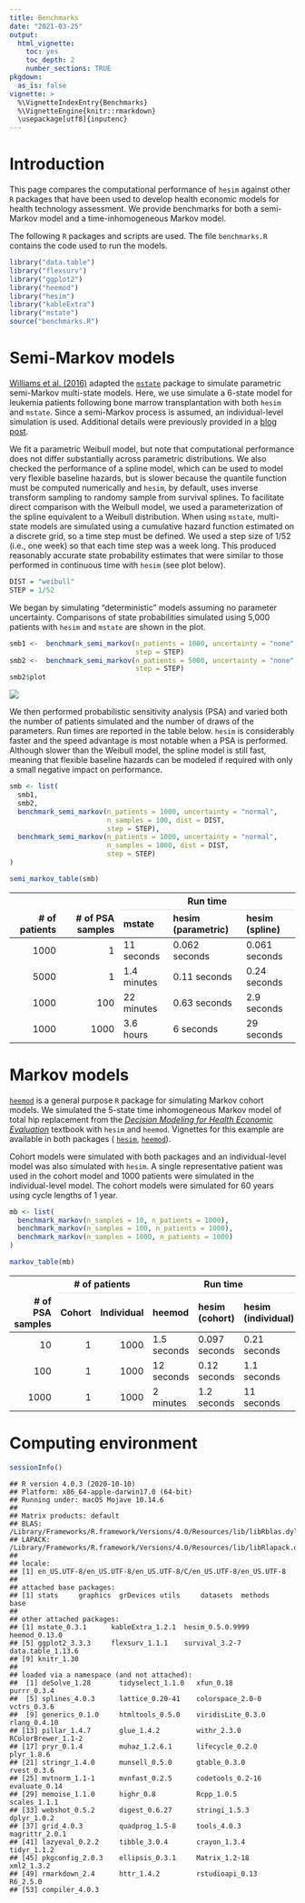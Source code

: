 ```yaml
---
title: Benchmarks
date: "2021-03-25"
output: 
  html_vignette:
    toc: yes
    toc_depth: 2
    number_sections: TRUE
pkgdown: 
  as_is: false
vignette: >
  %\VignetteIndexEntry{Benchmarks}
  %\VignetteEngine{knitr::rmarkdown}
  \usepackage[utf8]{inputenc}
---
```




# Introduction
This page compares the computational performance of `hesim` against other `R` packages that have been used to develop health economic models for health technology assessment. We provide benchmarks for both a semi-Markov model and a time-inhomogeneous Markov model. 

The following `R` packages and scripts are used. The file `benchmarks.R` contains the code used to run the models.


```r
library("data.table")
library("flexsurv")
library("ggplot2")
library("heemod")
library("hesim")
library("kableExtra")
library("mstate")
source("benchmarks.R")
```

# Semi-Markov models
[Williams et al. (2016)](https://doi.org/10.1177/0272989X16651869) adapted the [`mstate`](https://www.jstatsoft.org/article/view/v038i07) package to simulate parametric semi-Markov multi-state models. Here, we use simulate a 6-state model for leukemia patients following bone marrow transplantation with both `hesim` and `mstate`. Since a semi-Markov process is assumed, an individual-level simulation is used. Additional details were previously provided in a [blog post](https://devinincerti.com/2019/01/01/sim-mstate.html).

We fit a parametric Weibull model, but note that computational performance does not differ substantially across parametric distributions. We also checked the performance of a spline model, which can be used to model very flexible baseline hazards, but is slower because the quantile function must be computed numerically and `hesim`, by default, uses inverse transform sampling to randomy sample from survival splines. To facilitate direct comparison with the Weibull model, we used a parameterization of the spline equivalent to a Weibull distribution. When using `mstate`, multi-state models are simulated using a cumulative hazard function estimated on a discrete grid, so a time step must be defined. We used a step size of 1/52 (i.e., one week) so that each time step was a week long. This produced reasonably accurate state probability estimates that were similar to those performed in continuous time with `hesim` (see plot below).


```r
DIST = "weibull"
STEP = 1/52
```

We began by simulating "deterministic" models assuming no parameter uncertainty. Comparisons of state probabilities simulated using 5,000 patients with `hesim` and `mstate` are shown in the plot.


```r
smb1 <-  benchmark_semi_markov(n_patients = 1000, uncertainty = "none", dist = DIST,
                               step = STEP)
smb2 <-  benchmark_semi_markov(n_patients = 5000, uncertainty = "none", dist = DIST,
                               step = STEP)
smb2$plot
```

![](benchmarks_figs/SemiMarkov-1.png)

We then performed probabilistic sensitivity analysis (PSA) and varied both the number of patients simulated and the number of draws of the parameters. Run times are reported in the table below. `hesim` is considerably faster and the speed advantage is most notable when a PSA is performed. Although slower than the Weibull model, the spline model is still fast, meaning that flexible baseline hazards can be modeled if required with only a small negative impact on performance.


```r
smb <- list(
  smb1,
  smb2,
  benchmark_semi_markov(n_patients = 1000, uncertainty = "normal", 
                        n_samples = 100, dist = DIST,
                        step = STEP),
  benchmark_semi_markov(n_patients = 1000, uncertainty = "normal", 
                        n_samples = 1000, dist = DIST,
                        step = STEP)
)
```


```r
semi_markov_table(smb)
```

<table class="table" style="margin-left: auto; margin-right: auto;">
 <thead>
<tr>
<th style="empty-cells: hide;border-bottom:hidden;" colspan="2"></th>
<th style="border-bottom:hidden;padding-bottom:0; padding-left:3px;padding-right:3px;text-align: center; " colspan="3"><div style="border-bottom: 1px solid #ddd; padding-bottom: 5px; ">Run time</div></th>
</tr>
  <tr>
   <th style="text-align:right;"> # of patients </th>
   <th style="text-align:right;"> # of PSA samples </th>
   <th style="text-align:left;"> mstate </th>
   <th style="text-align:left;"> hesim (parametric) </th>
   <th style="text-align:left;"> hesim (spline) </th>
  </tr>
 </thead>
<tbody>
  <tr>
   <td style="text-align:right;"> 1000 </td>
   <td style="text-align:right;"> 1 </td>
   <td style="text-align:left;"> 11 seconds </td>
   <td style="text-align:left;"> 0.062 seconds </td>
   <td style="text-align:left;"> 0.061 seconds </td>
  </tr>
  <tr>
   <td style="text-align:right;"> 5000 </td>
   <td style="text-align:right;"> 1 </td>
   <td style="text-align:left;"> 1.4 minutes </td>
   <td style="text-align:left;"> 0.11 seconds </td>
   <td style="text-align:left;"> 0.24 seconds </td>
  </tr>
  <tr>
   <td style="text-align:right;"> 1000 </td>
   <td style="text-align:right;"> 100 </td>
   <td style="text-align:left;"> 22 minutes </td>
   <td style="text-align:left;"> 0.63 seconds </td>
   <td style="text-align:left;"> 2.9 seconds </td>
  </tr>
  <tr>
   <td style="text-align:right;"> 1000 </td>
   <td style="text-align:right;"> 1000 </td>
   <td style="text-align:left;"> 3.6 hours </td>
   <td style="text-align:left;"> 6 seconds </td>
   <td style="text-align:left;"> 29 seconds </td>
  </tr>
</tbody>
</table>

# Markov models
[`heemod`](https://cran.r-project.org/web/packages/heemod/index.html) is a general purpose `R` package for simulating Markov cohort models. We simulated the 5-state time inhomogeneous Markov model of total hip replacement from the [*Decision Modeling for Health Economic Evaluation*](https://www.herc.ox.ac.uk/downloads/decision-modelling-for-health-economic-evaluation) textbook with `hesim` and `heemod`. Vignettes for this example are available in both packages ( [`hesim`](https://hesim-dev.github.io/hesim/articles/markov-inhomogeneous-cohort.html), [`heemod`](https://cran.r-project.org/web/packages/heemod/vignettes/d_non_homogeneous.html)).

Cohort models were simulated with both packages and an individual-level model was also simulated with `hesim`. A single representative patient was used in the cohort model and 1000 patients were simulated in the individual-level model. The cohort models were simulated for 60 years using cycle lengths of 1 year.


```r
mb <- list(
  benchmark_markov(n_samples = 10, n_patients = 1000),
  benchmark_markov(n_samples = 100, n_patients = 1000),
  benchmark_markov(n_samples = 1000, n_patients = 1000)
)
```


```r
markov_table(mb)
```

<table class="table" style="margin-left: auto; margin-right: auto;">
 <thead>
<tr>
<th style="empty-cells: hide;border-bottom:hidden;" colspan="1"></th>
<th style="border-bottom:hidden;padding-bottom:0; padding-left:3px;padding-right:3px;text-align: center; " colspan="2"><div style="border-bottom: 1px solid #ddd; padding-bottom: 5px; "># of patients</div></th>
<th style="border-bottom:hidden;padding-bottom:0; padding-left:3px;padding-right:3px;text-align: center; " colspan="3"><div style="border-bottom: 1px solid #ddd; padding-bottom: 5px; ">Run time</div></th>
</tr>
  <tr>
   <th style="text-align:right;"> # of PSA samples </th>
   <th style="text-align:right;"> Cohort </th>
   <th style="text-align:right;"> Individual </th>
   <th style="text-align:left;"> heemod </th>
   <th style="text-align:left;"> hesim (cohort) </th>
   <th style="text-align:left;"> hesim (individual) </th>
  </tr>
 </thead>
<tbody>
  <tr>
   <td style="text-align:right;"> 10 </td>
   <td style="text-align:right;"> 1 </td>
   <td style="text-align:right;"> 1000 </td>
   <td style="text-align:left;"> 1.5 seconds </td>
   <td style="text-align:left;"> 0.097 seconds </td>
   <td style="text-align:left;"> 0.21 seconds </td>
  </tr>
  <tr>
   <td style="text-align:right;"> 100 </td>
   <td style="text-align:right;"> 1 </td>
   <td style="text-align:right;"> 1000 </td>
   <td style="text-align:left;"> 12 seconds </td>
   <td style="text-align:left;"> 0.12 seconds </td>
   <td style="text-align:left;"> 1.1 seconds </td>
  </tr>
  <tr>
   <td style="text-align:right;"> 1000 </td>
   <td style="text-align:right;"> 1 </td>
   <td style="text-align:right;"> 1000 </td>
   <td style="text-align:left;"> 2 minutes </td>
   <td style="text-align:left;"> 1.2 seconds </td>
   <td style="text-align:left;"> 11 seconds </td>
  </tr>
</tbody>
</table>

# Computing environment

```r
sessionInfo()
```

```
## R version 4.0.3 (2020-10-10)
## Platform: x86_64-apple-darwin17.0 (64-bit)
## Running under: macOS Mojave 10.14.6
## 
## Matrix products: default
## BLAS:   /Library/Frameworks/R.framework/Versions/4.0/Resources/lib/libRblas.dylib
## LAPACK: /Library/Frameworks/R.framework/Versions/4.0/Resources/lib/libRlapack.dylib
## 
## locale:
## [1] en_US.UTF-8/en_US.UTF-8/en_US.UTF-8/C/en_US.UTF-8/en_US.UTF-8
## 
## attached base packages:
## [1] stats     graphics  grDevices utils     datasets  methods   base     
## 
## other attached packages:
## [1] mstate_0.3.1      kableExtra_1.2.1  hesim_0.5.0.9999  heemod_0.13.0    
## [5] ggplot2_3.3.3     flexsurv_1.1.1    survival_3.2-7    data.table_1.13.6
## [9] knitr_1.30       
## 
## loaded via a namespace (and not attached):
##  [1] deSolve_1.28       tidyselect_1.1.0   xfun_0.18          purrr_0.3.4       
##  [5] splines_4.0.3      lattice_0.20-41    colorspace_2.0-0   vctrs_0.3.6       
##  [9] generics_0.1.0     htmltools_0.5.0    viridisLite_0.3.0  rlang_0.4.10      
## [13] pillar_1.4.7       glue_1.4.2         withr_2.3.0        RColorBrewer_1.1-2
## [17] pryr_0.1.4         muhaz_1.2.6.1      lifecycle_0.2.0    plyr_1.8.6        
## [21] stringr_1.4.0      munsell_0.5.0      gtable_0.3.0       rvest_0.3.6       
## [25] mvtnorm_1.1-1      mvnfast_0.2.5      codetools_0.2-16   evaluate_0.14     
## [29] memoise_1.1.0      highr_0.8          Rcpp_1.0.5         scales_1.1.1      
## [33] webshot_0.5.2      digest_0.6.27      stringi_1.5.3      dplyr_1.0.2       
## [37] grid_4.0.3         quadprog_1.5-8     tools_4.0.3        magrittr_2.0.1    
## [41] lazyeval_0.2.2     tibble_3.0.4       crayon_1.3.4       tidyr_1.1.2       
## [45] pkgconfig_2.0.3    ellipsis_0.3.1     Matrix_1.2-18      xml2_1.3.2        
## [49] rmarkdown_2.4      httr_1.4.2         rstudioapi_0.13    R6_2.5.0          
## [53] compiler_4.0.3
```
